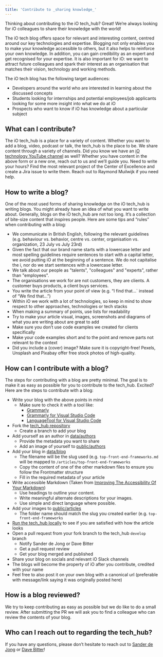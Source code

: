 ```yaml
---
title: 'Contribute to _sharing knowledge_'
---
```


Thinking about contributing to the iO tech_hub? Great! We’re always looking for iO colleagues to share their knowledge with the world!

The iO tech blog offers space for relevant and interesting content, centred around our key technologies and expertise. Blogging not only enables you to make your knowledge accessible to others, but it also helps to reinforce your own knowledge. In addition, you can gain credibility as an expert and get recognised for your expertise. It is also important for iO: we want to attract future colleagues and spark their interest as an organisation that matches their vision, technology and working methods.

The iO tech blog has the following target audiences:

- Developers around the world who are interested in learning about the discussed concepts
- Students looking for internships and potential employees/job applicants looking for some more insight into what we do at iO
- Prospects who want to know if iO has knowledge about a particular subject

## What can I contribute?

The iO tech_hub is a place for a variety of content. Whether you want to add a blog, video, podcast or talk, the tech_hub is the place to be. We share content through a variety of channels. Did you know we have an [iO technology YouTube channel](https://www.youtube.com/channel/UCNhy3hGzwMfbtX3Ei8Htcpg) as well?
Whether you have content in the above form or a new one, reach out to us and we’ll guide you.
Need to write your hours? Find the most relevant project of the Center of Excellence and create a Jira issue to write them. Reach out to Raymond Muilwijk if you need help.

## How to write a blog?

One of the most used forms of sharing knowledge on the iO tech_hub is writing blogs. You might already have an idea of what you want to write about. Generally, blogs on the iO tech_hub are not too long. It’s a collection of bite-size content that inspires people. Here are some tips and “rules” when contributing with a blog:

- We communicate in British English, following the relevant guidelines (e.g. behaviour vs. behavior, centre vs. center, organisation vs. organization, 23 July vs July 23rd)
- Given the fact that our brand name starts with a lowercase letter and most spelling guidelines require sentences to start with a capital letter, we avoid putting iO at the beginning of a sentence. We do not capitalise the i, nor do we start sentences with a lowercase letter.
- We talk about our people as "talents", "colleagues" and "experts", rather than "employees".
- The organisations we work for are not customers, they are clients. A customer buys products, a client buys services.
- You write the article from your point of view (e.g. “I find that…` instead of “We find that...”)
- Within iO we work with a lot of technologies, so keep in mind to show respect to other approaches, technologies or tech stacks
- When making a summary of points, use lists for readability
- Try to make your article visual, images, screenshots and diagrams of what you are writing about are great to add
- Make sure you don’t use code examples we created for clients specifically
- Make your code examples short and to the point and remove parts not relevant to the context
- Did you include a (cover) image? Make sure it is copyright-free! Pexels, Unsplash and Pixabay offer free stock photos of high-quality.

## How can I contribute with a blog?

The steps for contributing with a blog are pretty minimal. The goal is to make it as easy as possible for you to contribute to the tech_hub. Excited? Here are the steps to contribute with a blog:

- Write your blog with the above points in mind
  - Make sure to check it with a tool like:
    - [Grammarly](https://www.grammarly.com/)
    - [Grammarly for Visual Studio Code](https://marketplace.visualstudio.com/items?itemName=znck.grammarly)
    - [LanguageTool for Visual Studio Code](https://marketplace.visualstudio.com/items?itemName=adamvoss.vscode-languagetool)
- Fork the [tech_hub repository](https://github.com/iodigital-com/io-technology)
  - Create a branch to add your blog
- Add yourself as an author in [data/authors](https://github.com/iodigital-com/io-technology/tree/develop/data/authors)
  - Provide the metadata you want to share
  - Add an image of yourself to [public/authors](https://github.com/iodigital-com/io-technology/tree/develop/public/authors)
- Add your blog in [data/blog](https://github.com/iodigital-com/io-technology/tree/develop/data/blog)
  - The filename will be the slug used (e.g. `top-front-end-frameworks.md` will be mapped to `/articles/top-front-end-frameworks`
  - Copy the content of one of the other markdown files to ensure you follow the Frontmatter structure
  - Fill in the required metadata of your article
- Write accessible Markdown (Taken from [Improving The Accessibility Of Your Markdown](https://www.smashingmagazine.com/2021/09/improving-accessibility-of-markdown/#the-three-most-important-things-you-can-do))
  - Use headings to outline your content.
  - Write meaningful alternate descriptions for your images.
  - Use simple and direct language where possible.
- Add your images to [public/articles](https://github.com/iodigital-com/io-technology/tree/develop/public/articles)
  - The folder name should match the slug you created earlier (e.g. `top-front-end-frameworks`
- [Run the tech_hub locally](https://github.com/iodigital-com/io-technology) to see if you are satisfied with how the article looks
- Open a pull request from your fork branch to the tech_hub `develop` branch
  - Notify Sander de Jong or Dave Bitter
  - Get a pull request review
  - Get your blog merged and published
- Share your blog on socials and relevant iO Slack channels
- The blogs will become the property of iO after you contribute, credited with your name
- Feel free to also post it on your own blog with a canonical url (preferable with message/link saying it was originally posted here)

## How is a blog reviewed?

We try to keep contributing as easy as possible but we do like to do a small review. After submitting the PR we will ask you to find a colleague who can review the contents of your blog.

## Who can I reach out to regarding the tech_hub?

If you have any questions, please don’t hesitate to reach out to [Sander de Jong](mailto:sander.dejong@iodigital.com) or [Dave Bitter](mailto:dave.bitter@iodigital.com)!
